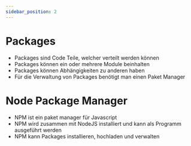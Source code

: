 ```yaml
---
sidebar_position: 2
---
```


# Packages

- Packages sind Code Teile, welcher verteilt werden können
- Packages können ein oder mehrere Module beinhalten
- Packages können Abhängigkeiten zu anderen haben
- Für die Verwaltung von Packages benötigt man einen Paket Manager

# Node Package Manager

- NPM ist ein paket manager für Javascript
- NPM wird zusammen mit NodeJS installiert und kann als Programm ausgeführt werden
- NPM kann Packages installieren, hochladen und verwalten
